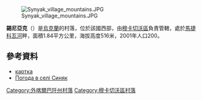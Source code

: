 [[Image:Synyak_village_mountains.JPG|right]]

{{coord|48|34|41|N|22|51|28|E|scale:100000|display=title}}

'''錫尼亞克'''（{{lang-uk|Синяк}}）是[[烏克蘭|烏克蘭]]的村落，位於該國西部，由[[穆卡切沃區|穆卡切沃區]]負責管轄，處於[[馬捷科瓦河|馬捷科瓦河]]畔，面積1.84平方公里，海拔高度516米，2001年人口200。

==參考資料==
*[http://gska2.rada.gov.ua/pls/z7502/A005?rdat1=11.06.2009&rf7571=11339 картка]{{Dead link|date=2018年6月 |bot=InternetArchiveBot |fix-attempted=no }}
* [http://weather.in.ua/ua/zakarpatskaja/23854 Погода в селі Синяк] {{Wayback|url=http://weather.in.ua/ua/zakarpatskaja/23854 |date=20160305191714 }}

{{DEFAULTSORT:Синяк}}

[[Category:外喀爾巴阡州村落|Category:外喀爾巴阡州村落]]
[[Category:穆卡切沃區村落|Category:穆卡切沃區村落]]


{{Zakarpattia-geo-stub}}